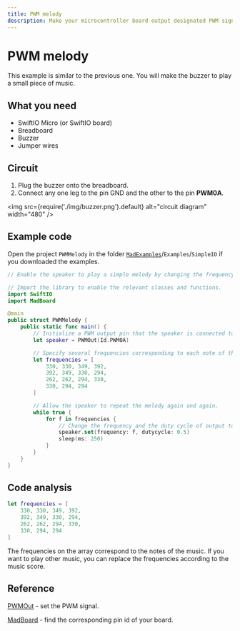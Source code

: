 ```yaml
---
title: PWM melody
description: Make your microcontroller board output designated PWM signals. So the buzzer can generate a piece of music.
---
```


# PWM melody

This example is similar to the previous one. You will make the buzzer to play a small piece of music.

## What you need

- SwiftIO Micro (or SwiftIO board)
- Breadboard
- Buzzer
- Jumper wires

## Circuit

1. Plug the buzzer onto the breadboard.
2. Connect any one leg to the pin GND and the other to the pin **PWM0A**. 

<img
  src={require('./img/buzzer.png').default}
  alt="circuit diagram" width="480"
/>

## Example code

Open the project `PWMMelody` in the folder [`MadExamples`](https://github.com/madmachineio/MadExamples)/`Examples`/`SimpleIO` if you downloaded the examples.

```swift title="PWMMelody.swift" showLineNumbers
// Enable the speaker to play a simple melody by changing the frequency of PWM output.

// Import the library to enable the relevant classes and functions.
import SwiftIO
import MadBoard

@main
public struct PWMMelody {
    public static func main() {
        // Initialize a PWM output pin that the speaker is connected to.
        let speaker = PWMOut(Id.PWM0A)

        // Specify several frequencies corresponding to each note of the melody. 
        let frequencies = [
            330, 330, 349, 392,
            392, 349, 330, 294,
            262, 262, 294, 330,
            330, 294, 294
        ]

        // Allow the speaker to repeat the melody again and again.
        while true {
            for f in frequencies {
                // Change the frequency and the duty cycle of output to produce each note.
                speaker.set(frequency: f, dutycycle: 0.5)
                sleep(ms: 250)
            }
        }
    }
}
```

## Code analysis

```swift
let frequencies = [
    330, 330, 349, 392,
    392, 349, 330, 294,
    262, 262, 294, 330,
    330, 294, 294
]
```

The frequencies on the array correspond to the notes of the music. If you want to play other music, you can replace the frequencies according to the music score.

## Reference

[PWMOut](https://madmachineio.github.io/SwiftIO/documentation/swiftio/pwmout) - set the PWM signal.

[MadBoard](https://github.com/madmachineio/MadBoards) - find the corresponding pin id of your board.